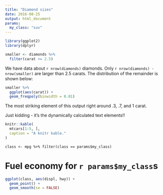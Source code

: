 ```yaml
---
title: "Diamond sizes"
date: 2016-08-25
output: html_document
params:
  my_class: "suv"
---
```


```r
library(ggplot2)
library(dplyr)

smaller <- diamonds %>% 
  filter(carat <= 2.5)
```

We have data about `r nrow(diamonds)` diamonds. Only 
`r nrow(diamonds) - nrow(smaller)` are larger than
2.5 carats. The distribution of the remainder is shown
below:

```r
smaller %>% 
  ggplot(aes(carat)) + 
  geom_freqpoly(binwidth = 0.01)
```

The most striking element of this output right around .3, .7, and 1 carat.

Just kidding - it's the dynamically calculated text elements!!

```r
knitr::kable(
  mtcars[1:5, ], 
  caption = "A knitr kable."
)
```


```
class <- mpg %>% filter(class == params$my_class)
```

# Fuel economy for `r params$my_class`s

```r
ggplot(class, aes(displ, hwy)) + 
  geom_point() + 
  geom_smooth(se = FALSE)
```